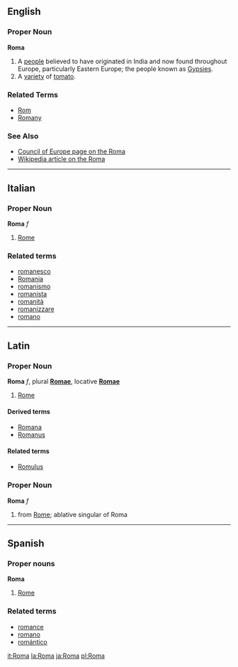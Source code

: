 ==English==

===Proper Noun===
'''Roma'''

# A [[people]] believed to have originated in India and now found throughout Europe, particularly Eastern Europe; the people known as [[Gypsy|Gypsies]].
# A [[variety]] of [[tomato]].

===Related Terms===
*[[Rom]]
*[[Romany]]

===See Also===
*[http://www.coe.int/T/E/Social_Cohesion/Roma_Gypsies/ Council of Europe page on the Roma]
*[[w:Roma_%28people%29|Wikipedia article on the Roma]]

----

==Italian==
===Proper Noun===
'''Roma''' ''f''

# [[Rome]]

===Related terms===
*[[romanesco]]
*[[Romania]]
*[[romanismo]]
*[[romanista]]
*[[romanità]]
*[[romanizzare]]
*[[romano]]

----

==Latin==
===Proper Noun===
'''Roma''' ''f'', plural '''[[Romae]]''', locative '''[[Romae]]'''

#[[Rome]]

====Derived terms====
*[[Romana]]
*[[Romanus]]

====Related terms====
*[[Romulus]]

===Proper Noun===
'''Roma''' ''f''

#from [[Rome]]; ablative singular of Roma

----

==Spanish==
===Proper nouns===
'''Roma'''

# [[Rome]]

===Related terms===
*[[romance]]
*[[romano]]
*[[romántico]]

[[it:Roma]]
[[la:Roma]]
[[ja:Roma]]
[[pl:Roma]]